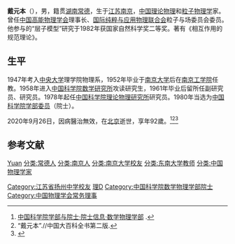 '''戴元本'''（{{bd|1928年|7月31日|2020年|9月26日|catIdx=Dai}}），男，籍贯[[湖南|湖南]][[常德|常德]]，生于[[江苏|江苏]][[南京|南京]]，[[中国|中国]][[理论物理|理论物理]]和[[粒子物理学|粒子物理学]]家。曾任[[中国高能物理学会|中国高能物理学会]]理事长、[[国际纯粹与应用物理联合会|国际纯粹与应用物理联合会]]粒子与场委员会委员。他参与的“层子模型”研究于1982年获国家自然科学奖二等奖。著有《相互作用的规范理论》。

== 生平 ==
1947年考入[[國立中央大學_(南京)|中央大学]]理学院物理系，1952年毕业于[[国立中央大学_(南京)|南京大学]]后在[[南京工学院|南京工学院]]任教。1958年进入[[中国科学院数学研究所|中国科学院数学研究所]]攻读研究生，1961年毕业后留所任副研究员、研究员。1978年起任[[中国科学院理论物理研究所|中国科学院理论物理研究所]]研究员。1980年当选为[[中国科学院学部委员|中国科学院学部委员]]（院士）。

2020年9月26日，因病醫治無效，在[[北京|北京]]逝世，享年92歲。<ref>[http://sourcedb.cas.cn/sourcedb_ad_cas/zw2/ysxx/sxwlxb/ 中国科学院学部与院士·院士信息·数学物理学部] {{webarchive|url=https://web.archive.org/web/20120308190537/http://sourcedb.cas.cn/sourcedb_ad_cas/zw2/ysxx/sxwlxb/ |date=2012-03-08 }}.</ref><ref>“戴元本”.//中国大百科全书第二版.</ref><ref>{{cite web |title=中国科学院院士戴元本逝世 享年92岁 |url=http://www.bjnews.com.cn/news/2020/09/26/773063.html |publisher=新京报 |date=2020-09-26 |access-date=2020-09-26 |archive-date=2020-10-31 |archive-url=https://web.archive.org/web/20201031094531/http://www.bjnews.com.cn/news/2020/09/26/773063.html }}</ref>

== 参考文献 ==
{{reflist}}

{{中国科学家小作品}}
{{中国科学院数学物理学部院士}}
{{中国物理学会第六届理事会}}

{{Authority control}}
{{DEFAULTSORT:Dai戴}}
[[分类:戴姓|Yuan]]
[[分类:常德人|分类:常德人]]
[[分类:南京人|分类:南京人]]
[[Category:江苏省扬州中学校友|Category:江苏省扬州中学校友]]
[[Category:國立中央大學大陸時期校友|理D]]
[[分类:南京大学校友|分类:南京大学校友]]
[[分类:东南大学教师|分类:东南大学教师]]
[[分类:中国物理学家|分类:中国物理学家]]
[[Category:中国科学院数学物理学部院士|Category:中国科学院数学物理学部院士]]
[[Category:中国物理学会常务理事|Category:中国物理学会常务理事]]